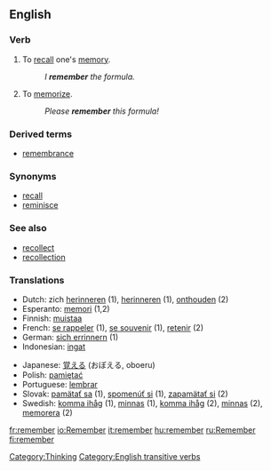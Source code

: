 ==English==

{{rank|American|bad|forward|523|remember|fair|blood|copyright}}

===Verb===
{{en-infl-reg-consonant|remember||}}

# To [[recall]] one's [[memory]].
#:''I '''remember''' the formula.''
# To [[memorize]].
#:''Please '''remember''' this formula!''

===Derived terms===
*[[remembrance]]

===Synonyms===
*[[recall]]
*[[reminisce]]

===See also===
*[[recollect]]
*[[recollection]]

===Translations===
{{top}}
*Dutch: zich [[herinneren]] (1), [[herinneren]] (1), [[onthouden]] (2)
*Esperanto: [[memori]] (1,2)
*Finnish: [[muistaa]]
*French: [[se rappeler]] (1), [[se souvenir]] (1), [[retenir]] (2)
*German: [[sich errinnern]] (1) 
*Indonesian: [[ingat]]
{{mid}}
*Japanese: [[覚える]] (おぼえる, oboeru)
*Polish: [[pamiętać]]
*Portuguese: [[lembrar]]
*Slovak: [[pamätať sa]] (1), [[spomenúť si]] (1), [[zapamätať si]] (2)
*Swedish: [[komma ihåg]] (1), [[minnas]] (1), [[komma ihåg]] (2), [[minnas]] (2), [[memorera]] (2)
{{bottom}}
[[Category:Thinking]]
[[Category:English transitive verbs]]
[[fr:remember]]
[[io:Remember]]
[[it:remember]]
[[hu:remember]]
[[ru:Remember]]
[[fi:remember]]